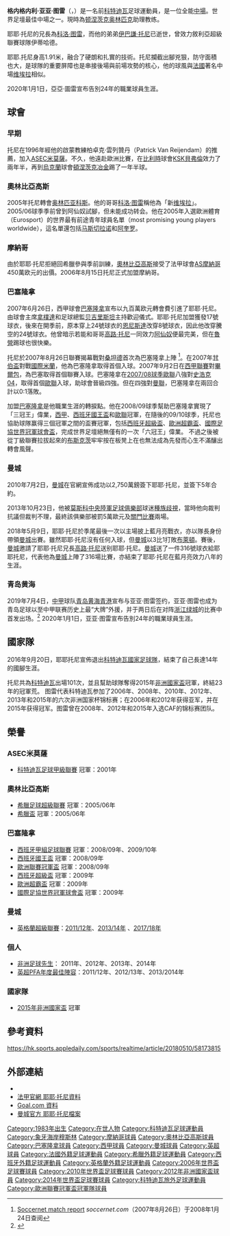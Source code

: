 {{noteta
|G1=uefa
|G2=laliga
|G3=EPL
|G4=Football
|G5=FCB
|T=zh-hans:亚亚·图雷;zh-hk:耶耶·托尼;zh-tw:亞亞·圖雷;
|1=zh-hans:亚亚;zh-hk:耶耶;zh-tw:亞亞;
|2=zh-hans:科洛;zh-hk:高路;zh-tw:科洛;
|3=zh-hans:易卜拉欣;zh-hk:伊巴謙;zh-tw:易卜拉欣;
|4=zh-hans:图雷;zh-hk:托尼;zh-tw:圖雷;
|5=zh-hans:KSK贝弗伦;zh-hk:KSK比華倫;zh-tw:KSK貝弗倫;
|6=zh-hans:顿涅茨克冶金;zh-hk:當尼斯克;zh-tw:頓涅茨克冶金;
|7=zh-hans:贝弗伦;zh-hk:比華倫;zh-tw:貝弗倫;
|8=zh-hans:维埃拉;zh-hk:韋拉;zh-tw:維埃拉;
|9=zh-hans:阿奎罗;zh-hk:阿古路;zh-tw:阿奎羅;
}}
{{Infobox football biography
| name                = 耶耶·托尼<br />Yaya Touré
| image               = Yaya Touré (cropped).jpg
| image_size          = 200
| fullname            = Gnégnéri Yaya Touré<ref>{{Cite web |url=http://www.fifadata.com/document/fcwc/2009/PDF/FCWC_2009_SquadLists_BAR.pdf |title=FIFA Club World Cup UAE 2009 presented by Toyota: List of players: FC Barcelona |publisher=FIFA |format=PDF |page=1 |date=1 December 2009 |accessdate=10 May 2018 |archive-url=https://web.archive.org/web/20150924012727/http://www.fifadata.com/document/fcwc/2009/PDF/FCWC_2009_SquadLists_BAR.pdf |archive-date=2015-09-24 |dead-url=yes }}</ref>
| nickname = Touré Yaya
| birth_date          = {{birth date and age|1983|5|13|df=y}}<ref>{{Hugman|25592|Yaya Toure|accessdate=10 May 2018}}</ref>
| birth_place         = {{CIV}}[[布瓦凱|布瓦凱]]
| height              = 1.89 m<ref>{{cite web |url=http://www.espnfc.co.uk/player/69277/yaya-toure |title=Yaya Touré |website=ESPN FC |accessdate=10 May 2018 |archive-date=2020-02-24 |archive-url=https://web.archive.org/web/20200224122831/http://www.espnfc.co.uk/player/69277/yaya-toure |dead-url=no }}</ref>
| currentclub         = [[奥林比当尼斯克足球会|顿涅茨克奥林匹克]]（助理教练）
| clubnumber          = 
| position = [[中場|中場]]
| youthclubs1 = [[ASEC米莫薩|ASEC米莫薩]]
| youthyears1 = 1996–2001 
| clubs1 = [[KSK贝弗伦|贝弗伦]]               
| clubs2 = [[頓涅茨克冶金工人足球俱樂部|頓涅茨克冶金]] 
| years1 = 2001–2003 
| years2 = 2003–2005 
| caps1 = 70  
| caps2 = 33  
| goals1 = 3
| goals2 = 3
| years3 = 2005–2006 
| clubs3 = [[奧林匹亞科斯足球俱樂部|奧林匹亞科斯]]           
| caps3 = 26  
| goals3 = 3
| years4 = 2006–2007 
| clubs4 = [[摩納哥足球俱樂部|摩納哥]]                  
| caps4 = 27  
| goals4 = 5
| years5 = 2007–2010 
| clubs5 = [[巴塞隆拿足球會|巴塞隆拿]]               
| caps5 = 74  
| goals5 = 4
| years6              = 2010–2018
| clubs6              = [[曼彻斯特城足球俱乐部|曼城]]
| caps6               = 316
| goals6              = 79
| years7              = 2018
| clubs7              = [[奧林匹亞科斯足球俱樂部|奧林匹亞科斯]]
| caps7               = 2
| goals7              = 0
| years8              = 2019–2020
| clubs8              = [[青岛黄海足球俱乐部|青島黃海]]
| caps8               = 14
| goals8              = 2
| totalcaps = 
| totalgoals = 
| nationalyears1      = 2004–2016
| nationalteam1       = [[科特迪瓦國家足球隊|科特迪瓦]]
| nationalcaps1       = 101
| nationalgoals1      = 19
| pcupdate = 2019年11月3日
| ntupdate = 2016年9月20日
}}{{中文譯名
| english    = '''Yaya Touré '''
| putonghua  = 亚亚·图雷
| taiwan     = 亞亞·圖雷
| cantonese  = 耶耶·托尼 <br /> 耶耶·托利<small>（[[香港有線電視|有線電視]]）</small> 
|}}
'''格内格内利·亚亚·图雷'''（{{lang-fr|'''Gnégnéri Yaya Touré  '''}}，{{bd|1983年|5月13日|catidx=Toure, Yaya}}）是一名前[[科特迪瓦|科特迪瓦]]足球運動員，是一位全能[[中場|中場]]。世界足壇最佳中場之一。現時為[[奥林比当尼斯克足球会|顿涅茨克奥林匹克]]助理教练。

耶耶·托尼的兄長為[[科洛·图雷|科洛·图雷]]，而他的弟弟[[伊巴謙·托尼|伊巴謙·托尼]]已逝世，曾效力敘利亞超級聯賽球隊伊蒂哈德。

耶耶.托尼身高1.91米，融合了硬朗和扎實的技術。托尼攔截出腳兇狠，防守面積也大，是球隊的重要屏障也是串接後場與前場攻勢的核心，他的球風與[[法國|法國]]著名中場[[帕特里克·维埃拉|维埃拉]]相似。

2020年1月1日，亞亞·圖雷宣布告別24年的職業球員生涯。

== 球會 ==
===早期===

托尼在1996年經他的啟蒙教練柏卓克·雲列贊丹（Patrick Van Reijendam）的推薦，加入[[ASEC米莫薩|ASEC米莫薩]]。不久，他遠赴歐洲比賽，在[[比利時|比利時]]球會[[KSK貝弗倫|KSK貝弗倫]]效力了兩年半，再到[[烏克蘭|烏克蘭]]球會[[頓涅茨克冶金工人足球俱樂部|頓涅茨克冶金]]踢了一年半球。

===奧林比亞高斯===
2005年托尼轉會[[奥林匹亚科斯足球俱乐部|奥林匹亚科斯]]。他的哥哥[[科洛·图雷|科洛·图雷]]稱他為「新[[帕特里克·维埃拉|维埃拉]]」。2005/06球季季前曾到阿仙奴試腳，但未能成功转会。他在2005年入選歐洲體育（Eurosport）的世界最有前途青年球員名單（most promising young players worldwide），這名單還包括[[哈维尔·马斯切拉诺|马斯切拉诺]]和[[塞尔希奥·阿奎罗|阿奎罗]]。

===摩納哥===
由於耶耶·托尼拒絕回希臘參與季前訓練，[[奧林比亞高斯|奧林比亞高斯]]接受了法甲球會[[AS摩納哥|AS摩納哥]]450萬欧元的出價。2006年8月15日托尼正式加盟摩納哥。

===巴塞隆拿===
2007年6月26日，西甲球會[[巴塞隆拿足球會|巴塞隆拿]]宣布以九百萬欧元轉會費引進了耶耶·托尼。由球會主席[[祖安·拿樸達|拿樸達]]和足球總監[[提克希奇·贝吉里斯坦|贝吉里斯坦]]主持歡迎儀式。耶耶·托尼加盟獲發17號球衣，後來在開季前，原本穿上24號球衣的[[恩尼斯達|恩尼斯達]]改穿8號球衣，因此他改穿騰空的24號球衣。他曾暗示若能和哥哥[[高路·托尼|高路·托尼]]一同效力[[阿仙奴|阿仙奴]]便最完美，但在[[诺坎普体育场|魯營]]踢球也很快樂。

托尼於2007年8月26日聯賽揭幕戰對[[桑坦德競技|桑坦德]]首次為巴塞隆拿上陣
<ref>[http://soccernet.espn.go.com/report?id=226601&cc=5901 Soccernet match report] {{Wayback|url=http://soccernet.espn.go.com/report?id=226601&cc=5901 |date=20080213192916 }} ''soccernet.com''（2007年8月26日）于2008年1月24日查阅</ref>。在2007年[[甘伯盃|甘伯盃]]對戰[[國際米蘭|國際米蘭]]，他為巴塞隆拿取得首個入球。2007年9月2日在[[西甲聯賽|西甲聯賽]]對[[畢爾包競技|畢爾包]]，為巴塞取得首個聯賽入球。巴塞隆拿在[[2007/08賽季歐洲冠軍聯賽|2007/08球季歐聯]]八強對[[史浩克04|史浩克04]]，取得首個[[歐聯|歐聯]]入球，助球會晉級四強。但在四強對[[曼聯|曼聯]]，巴塞隆拿在兩回合計以0:1落敗。

加盟[[巴塞隆拿足球會|巴塞隆拿]]是他職業生涯的轉捩點。他在2008/09球季幫助巴塞隆拿實現了「三冠王」偉業，[[西甲|西甲]]、[[西班牙國王盃|西班牙國王盃]]和[[歐聯|歐聯]]冠軍，在隨後的09/10球季，托尼也協助球隊赢得三個冠軍之間的盃賽冠軍，包括[[西班牙超級盃|西班牙超級盃]]、[[欧洲超级杯足球赛|歐洲超霸盃]]、[[國際足協世界冠軍球會盃|國際足協世界冠軍球會盃]]，完成世界足壇絕無僅有的一次「六冠王」偉業。
不過之後被從丁級聯賽拉拔起來的[[布斯克茨|布斯克茨]]牢牢按在板凳上在也無法成為先發而心生不滿釀出轉會風聲。

===曼城===
2010年7月2日，[[曼彻斯特城足球俱乐部|曼城]]在官網宣佈成功以2,750萬鎊簽下耶耶·托尼，並簽下5年合約。

2013年10月23日，他被[[莫斯科中央陸軍足球俱樂部|莫斯科中央陸軍足球俱樂部]]球迷[[種族歧視|種族歧視]]，當時他向裁判抗議但裁判不理，最終該俱樂部被罰5萬歐元及[[無觀眾比賽|關門比賽]]兩場。

2018年5月9日，耶耶·托尼於季尾最後一次以主場披上藍月亮戰衣，亦以隊長身份帶領[[曼彻斯特城足球俱乐部|曼城]]出賽。雖然耶耶·托尼沒有任何入球，但[[曼彻斯特城足球俱乐部|曼城]]以3比1打敗[[布萊頓足球俱樂部|布萊頓]]。賽後，[[曼彻斯特城足球俱乐部|曼城]]邀請了耶耶·托尼兄長[[高路·托尼|高路·托尼]]送别耶耶·托尼。[[曼彻斯特城足球俱乐部|曼城]]送了一件316號球衣給耶耶托尼，代表他為[[曼彻斯特城足球俱乐部|曼城]]上陣了316場比賽，亦結束了耶耶·托尼在藍月亮效力八年的生涯。

===青岛黄海===
2019年7月4日，[[中甲|中甲]]球队[[青岛黄海足球俱乐部|青岛黄海青港]]宣布与亚亚·图雷签约，亚亚·图雷也成为青岛足球以至中甲联赛历史上最“大牌”外援，并于两日后在对阵[[浙江绿城|浙江绿城]]的比赛中首发出场。<ref>{{cite news |title=中甲-亚亚图雷首秀间接助攻 黄海1-1平10人绿城 |url=http://sports.sina.com.cn/china/b/2019-07-06/doc-ihytcerm1826692.shtml |accessdate=2019-07-08 |publisher=新浪 |date=2019-07-06 |archive-date=2021-01-21 |archive-url=https://web.archive.org/web/20210121031959/http://sports.sina.com.cn/china/b/2019-07-06/doc-ihytcerm1826692.shtml |dead-url=no }}</ref> 
2020年1月1日，亚亚·图雷宣布告別24年的職業球員生涯。

== 國家隊 ==
2016年9月20日，耶耶托尼宣佈退出[[科特迪瓦國家足球隊|科特迪瓦國家足球隊]]，結束了自己長達14年的國腳生涯。

托尼共為[[科特迪瓦|科特迪瓦]]出場101次，並且幫助球隊奪得2015年[[非洲國家盃|非洲國家盃]]冠軍，終結23年的冠軍荒。
图雷代表科特迪瓦参加了2006年、2008年、2010年、2012年、2013年和2015年的六次非洲国家杯锦标赛；在2006年和2012年获得亚军，并在2015年获得冠军。图雷曾在2008年、2012年和2015年入选CAF的锦标赛团队。

== 榮譽 ==

===ASEC米莫薩===
* [[科特迪瓦足球甲級聯賽|科特迪瓦足球甲級聯賽]] 冠軍：2001年

===奧林比亞高斯===
* [[希臘足球超級聯賽|希臘足球超級聯賽]] 冠軍：2005/06年
* [[希臘盃|希臘盃]] 冠軍：2005/06年

===巴塞隆拿===
* [[西班牙足球甲级联赛|西班牙甲組足球聯賽]] 冠軍：2008/09年、2009/10年
* [[西班牙國王盃|西班牙國王盃]] 冠軍：2008/09年
* [[欧洲冠军联赛|歐洲聯賽冠軍盃]] 冠軍：2008/09年
* [[西班牙超級盃|西班牙超級盃]] 冠軍：2009年
* [[欧洲超级杯足球赛|歐洲超霸盃]] 冠軍：2009年
* [[國際足協世界冠軍球會盃|國際足協世界冠軍球會盃]] 冠軍：2009年

===曼城===
* [[英格蘭超級聯賽|英格蘭超級聯賽]]：[[2011年至2012年英格蘭超級聯賽|2011/12年]]、[[2013年至2014年英格蘭超級聯賽|2013/14年]] 、[[2017年至2018年英格蘭足球超級聯賽|2017/18年]]

===個人===
* [[非洲足球先生|非洲足球先生]]： 2011年、2012年、2013年、2014年
* [[英超|英超]][[PFA年度最佳陣容|PFA年度最佳陣容]]：2011/12年、2012/13年、2013/2014年

===國家隊===
* [[2015年非洲國家盃|2015年非洲國家盃]] 冠軍

== 參考資料 ==
{{Reflist}}
https://hk.sports.appledaily.com/sports/realtime/article/20180510/58173815 {{Wayback|url=https://hk.sports.appledaily.com/sports/realtime/article/20180510/58173815 |date=20190823091514 }}

== 外部連結 ==
* {{FIFA player|198106}}
*[https://web.archive.org/web/20080228134347/http://www.lfp.fr/joueur/index.asp?no_joueur=114076 法甲官網 耶耶·托尼資料]
*[http://www.goal.com/en/Articolo.aspx?ContenutoId=337170 Goal.com 資料] {{Wayback|url=http://www.goal.com/en/Articolo.aspx?ContenutoId=337170 |date=20080228141322 }}
*[http://www.mcfc.co.uk/Players/Midfielders/Yaya-Toure 曼城官方 耶耶·托尼檔案] {{Wayback|url=http://www.mcfc.co.uk/Players/Midfielders/Yaya-Toure |date=20140417170317 }}

{{start box}}
{{s-before|[[萨缪埃尔·埃托奥|-{zh-hans:埃托奥; zh-hk:伊度奧}-]]}}
{{s-title|[[非洲足球先生|非洲足球先生]]|2011-14年}}
{{s-after|[[皮埃尔-埃默里克·奥巴梅扬|-{zh-hans:奥巴梅扬; zh-hk:奧巴美揚;zh-tw:奧巴美揚;}-]]}}
{{end box}}

{{2006年世界盃足球賽科特迪瓦參賽名單}}
{{2010年世界盃足球賽科特迪瓦參賽名單}}
{{2012年非洲國家盃足球賽科特迪瓦參賽名單}}
{{2014年世界杯足球赛科特迪瓦参赛名单}}
{{2011/12年英超PFA年度最佳陣容}}
{{2013-2014年英超PFA年度最佳陣容}}

{{DEFAULTSORT:Toure, Yaya}}
[[Category:1983年出生|Category:1983年出生]]
[[Category:在世人物|Category:在世人物]]
[[Category:科特迪瓦足球運動員|Category:科特迪瓦足球運動員]]
[[Category:象牙海岸穆斯林|Category:象牙海岸穆斯林]]
[[Category:摩納哥球員|Category:摩納哥球員]]
[[Category:奧林比亞高斯球員|Category:奧林比亞高斯球員]]
[[Category:巴塞隆拿球員|Category:巴塞隆拿球員]]
[[Category:西甲球員|Category:西甲球員]]
[[Category:曼城球員|Category:曼城球員]]
[[Category:英超球員|Category:英超球員]]
[[Category:法國外籍足球運動員|Category:法國外籍足球運動員]]
[[Category:希臘外籍足球運動員|Category:希臘外籍足球運動員]]
[[Category:西班牙外籍足球運動員|Category:西班牙外籍足球運動員]]
[[Category:英格蘭外籍足球運動員|Category:英格蘭外籍足球運動員]]
[[Category:2006年世界盃足球賽球員|Category:2006年世界盃足球賽球員]]
[[Category:2010年世界盃足球賽球員|Category:2010年世界盃足球賽球員]]
[[Category:2012年非洲國家盃球員|Category:2012年非洲國家盃球員]]
[[Category:2014年世界盃足球賽球員|Category:2014年世界盃足球賽球員]]
[[Category:科特迪瓦旅外足球運動員|Category:科特迪瓦旅外足球運動員]]
[[Category:歐洲聯賽冠軍盃冠軍隊球員|Category:歐洲聯賽冠軍盃冠軍隊球員]]